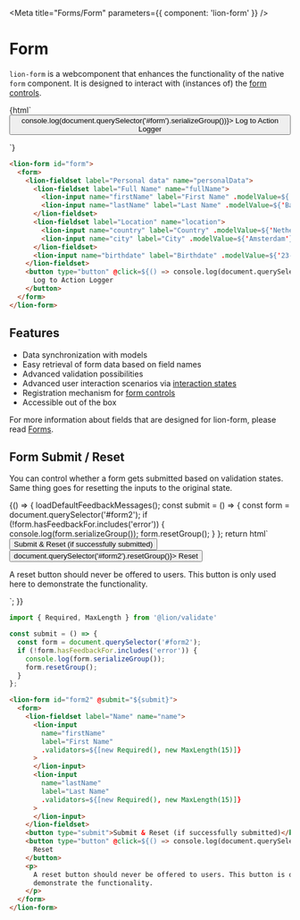 
<Meta title="Forms/Form" parameters={{ component: 'lion-form' }} />

# Form

`lion-form` is a webcomponent that enhances the functionality of the native `form` component.
It is designed to interact with (instances of) the [form controls](../../field/docs/FormFundaments.md).

<Story name="Default">
  {html`
    <lion-form id="form">
      <form>
        <lion-fieldset label="Personal data" name="personalData">
          <lion-fieldset label="Full Name" name="fullName">
            <lion-input name="firstName" label="First Name" .modelValue=${'Foo'}></lion-input>
            <lion-input name="lastName" label="Last Name" .modelValue=${'Bar'}></lion-input>
          </lion-fieldset>
          <lion-fieldset label="Location" name="location">
            <lion-input name="country" label="Country" .modelValue=${'Netherlands'}></lion-input>
            <lion-input name="city" label="City" .modelValue=${'Amsterdam'}></lion-input>
          </lion-fieldset>
          <lion-input name="birthdate" label="Birthdate" .modelValue=${'23-04-1991'}></lion-input>
        </lion-fieldset>
        <button type="button" @click=${() => console.log(document.querySelector('#form').serializeGroup())}>
          Log to Action Logger
        </button>
      </form>
    </lion-form>
  `}
</Story>

```html
<lion-form id="form">
  <form>
    <lion-fieldset label="Personal data" name="personalData">
      <lion-fieldset label="Full Name" name="fullName">
        <lion-input name="firstName" label="First Name" .modelValue=${'Foo'}></lion-input>
        <lion-input name="lastName" label="Last Name" .modelValue=${'Bar'}></lion-input>
      </lion-fieldset>
      <lion-fieldset label="Location" name="location">
        <lion-input name="country" label="Country" .modelValue=${'Netherlands'}></lion-input>
        <lion-input name="city" label="City" .modelValue=${'Amsterdam'}></lion-input>
      </lion-fieldset>
      <lion-input name="birthdate" label="Birthdate" .modelValue=${'23-04-1991'}></lion-input>
    </lion-fieldset>
    <button type="button" @click=${() => console.log(document.querySelector('#form').serializeGroup())}>
      Log to Action Logger
    </button>
  </form>
</lion-form>
```

## Features

- Data synchronization with models
- Easy retrieval of form data based on field names
- Advanced validation possibilities
- Advanced user interaction scenarios via [interaction states](../../field/docs/InteractionStates.md)
- Registration mechanism for [form controls](../../field/)
- Accessible out of the box

For more information about fields that are designed for lion-form, please read
[Forms](../../../docs/forms.md).


## Form Submit / Reset

You can control whether a form gets submitted based on validation states.
Same thing goes for resetting the inputs to the original state.

<Story name="Submit/reset">
  {() => {
    loadDefaultFeedbackMessages();
    const submit = () => {
      const form = document.querySelector('#form2');
      if (!form.hasFeedbackFor.includes('error')) {
        console.log(form.serializeGroup());
        form.resetGroup();
      }
    };
    return html`
      <lion-form id="form2" @submit="${submit}"
        ><form>
          <lion-fieldset label="Name" name="name">
            <lion-input
              name="firstName"
              label="First Name"
              .validators=${[new Required(), new MaxLength(15)]}
            >
            </lion-input>
            <lion-input
              name="lastName"
              label="Last Name"
              .validators=${[new Required(), new MaxLength(15)]}
            >
            </lion-input>
          </lion-fieldset>
          <button type="submit">Submit & Reset (if successfully submitted)</button>
          <button type="button" @click=${() => document.querySelector('#form2').resetGroup()}>
            Reset
          </button>
          <p>
            A reset button should never be offered to users. This button is only used here to
            demonstrate the functionality.
          </p>
        </form></lion-form
      >
    `;
  }}
</Story>

```js
import { Required, MaxLength } from '@lion/validate'

const submit = () => {
  const form = document.querySelector('#form2');
  if (!form.hasFeedbackFor.includes('error')) {
    console.log(form.serializeGroup());
    form.resetGroup();
  }
};
```

```html
<lion-form id="form2" @submit="${submit}">
  <form>
    <lion-fieldset label="Name" name="name">
      <lion-input
        name="firstName"
        label="First Name"
        .validators=${[new Required(), new MaxLength(15)]}
      >
      </lion-input>
      <lion-input
        name="lastName"
        label="Last Name"
        .validators=${[new Required(), new MaxLength(15)]}
      >
      </lion-input>
    </lion-fieldset>
    <button type="submit">Submit & Reset (if successfully submitted)</button>
    <button type="button" @click=${() => console.log(document.querySelector('#form2'))}>
      Reset
    </button>
    <p>
      A reset button should never be offered to users. This button is only used here to
      demonstrate the functionality.
    </p>
  </form>
</lion-form>
```
